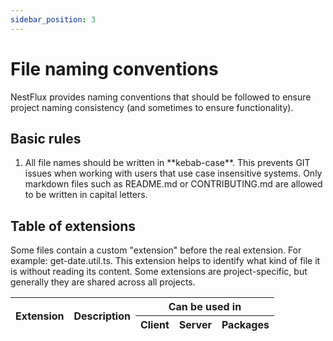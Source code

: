 ```yaml
---
sidebar_position: 3
---
```




# File naming conventions

NestFlux provides naming conventions that should be followed to ensure project naming consistency (and sometimes to ensure functionality).

## Basic rules

<ol>
  <li>
    All file names should be written in **kebab-case**. This prevents GIT issues
    when working with users that use case insensitive systems. Only markdown
    files such as README.md or CONTRIBUTING.md are allowed to be written in
    capital letters.
  </li>
</ol>

## Table of extensions

Some files contain a custom "extension" before the real extension. For example: get-date.util.ts. This extension helps to identify what kind of file it is without reading its content. Some extensions are project-specific, but generally they are shared across all projects.

<table>
  <thead>
    <tr>
      <th rowspan="2">Extension</th>
      <th rowspan="2">Description</th>
      <th colspan="3">Can be used in</th>
    </tr>
    <tr>
      <th>Client</th>
      <th>Server</th>
      <th>Packages</th>
    </tr>
  </thead>
  <tbody>
    <ExtensionsTable extensions={NAMING_STRATEGY_EXTENSIONS} />
  </tbody>
</table>
